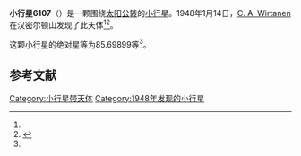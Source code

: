 {{Infobox planet
| bgcolour = #FFFFC0
| name = 6107 Osterbrock
| symbol = 
| image = 
| caption = 
| discovery = yes
| discovery_ref = 
| discoverer = [[C._A._Wirtanen|C. A. Wirtanen]]
| discovery_site = [[汉密尔顿山|汉密尔顿山]] 
| discovered = 1948年1月14日
| designations = yes
| mp_name = 
| named_after = 
| alt_names = 1948 AF/ 1990 VF1
| mp_category = [[主带内小行星|主带内小行星]]
| orbit_ref = <ref name="a">[http://ssd.jpl.nasa.gov/sbdb.cgi?sstr=6107 6107 Osterbrock] {{Wayback|url=http://ssd.jpl.nasa.gov/sbdb.cgi?sstr=6107 |date=20200820192004 }}，小行星數據庫瀏覽器（JPL Small-Body Database Browser）－[[美国国家航空航天局|美国国家航空航天局]]喷气推进实验室</ref>
| epoch = 2456400.5 (2013年4月18日更新)
| aphelion = {{convert|2.0201739|AU|km|3|abbr=on|lk=out}}
| perihelion = {{convert|1.7104493|AU|km|3|abbr=on}}
| semimajor = {{convert|1.8653116|AU|km|3|abbr=on}}
| eccentricity = 0.0830222
| period = 930.5195525 [[日|日]]<br />2.55[[儒略年|儒略年]]
| avg_speed = 
| inclination = 26.22033
| asc_node = 111.05968
| mean_anomaly = 
| arg_peri = 85.69899
| satellites = 
| physical_characteristics = yes
| dimensions = 
| mass = 
| density = 
| surface_grav = 
| escape_velocity = 
| sidereal_day = 
| axial_tilt = 
| pole_ecliptic_lat = 
| pole_ecliptic_lon = 
| albedo = 
| temperatures= 
| temp_name1 = 
| mean_temp_1 = 
| max_temp_1 = 
| temp_name2 = 
| max_temp_2 = 
| spectral_type = 
| abs_magnitude = 85.69899
}}

'''小行星6107'''（{{lang-en|6107 Osterbrock}}）是一颗围绕[[太阳|太阳]][[公转|公转]]的[[小行星|小行星]]。1948年1月14日，[[C._A._Wirtanen|C. A. Wirtanen]]在汉密尔顿山发现了此天体<ref name="a" /><ref>{{cite news|title=小行星列表|url=http://cfa-www.harvard.edu/iau/lists/NumberedMPs.txt|accessdate=2013-07-08|newspaper=哈佛大学|archive-date=2008-05-17|archive-url=https://web.archive.org/web/20080517010638/http://cfa-www.harvard.edu/iau/lists/NumberedMPs.txt|dead-url=no}}</ref>。

这颗小行星的[[绝对星等|绝对星等]]为85.69899等<ref name="a" />。

==参考文献==
{{reflist}}
{{Minor Planet Number|[[小行星6106|小行星6106]]|[[小行星6108|小行星6108]]}}

{{小天体}}

[[Category:小行星带天体|Category:小行星带天体]]
[[Category:1948年发现的小行星|Category:1948年发现的小行星]]

{{asteroid-stub}}